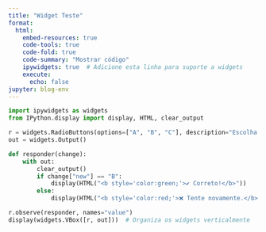 ```yaml
---
title: "Widget Teste"
format:
  html:
    embed-resources: true
    code-tools: true
    code-fold: true
    code-summary: "Mostrar código"
    ipywidgets: true  # Adicione esta linha para suporte a widgets
    execute:
      echo: false
jupyter: blog-env
---
```


```python
import ipywidgets as widgets
from IPython.display import display, HTML, clear_output

r = widgets.RadioButtons(options=["A", "B", "C"], description="Escolha:")
out = widgets.Output()

def responder(change):
    with out:
        clear_output()
        if change["new"] == "B":
            display(HTML("<b style='color:green;'>✔️ Correto!</b>"))
        else:
            display(HTML("<b style='color:red;'>❌ Tente novamente.</b>"))

r.observe(responder, names="value")
display(widgets.VBox([r, out]))  # Organiza os widgets verticalmente
```